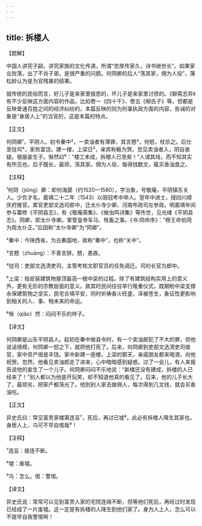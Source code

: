 ```yaml
---
---
---
```

title: 拆楼人
---




【题解】


中国人讲究子嗣，讲究家族的文化传递，所谓“忠厚传家久，诗书继世长”。如果家业败落，出了不肖子弟，是很严重的问题。何冏卿的后人“荡其家，佣为人役”，蒲松龄认为是为官残暴的结果。

就传统的民俗而言，好儿子是来家里报恩的，坏儿子是来家里讨债的。《聊斋志异》有不少反映这方面内容的作品，比如卷一《四十千》、卷五《柳氏子》等。但都是反映普通百姓之间的经济纠纷的，本篇反映的则为刑事执政方面的内容，告诫的对象是“身居人上”的当官的，这是本篇的特点。


【正文】

何冏卿¹，平阴人。初令秦中²，一卖油者有薄罪，其言戆³，何怒，杖杀之。后仕至铨司⁴，家赀富饶。建一楼，上梁日⁵，亲宾称觞为贺。忽见卖油者入，阴自骇疑。俄报妾生子。愀然曰⁶：“楼工未成，拆楼人已至矣！”人谓其戏，而不知其实有所见也。后子既长，最顽，荡其家。佣为人役，每得钱数文，辄买香油食之。

【注释】


¹何冏（jiǒng）卿：即何海晏（约1520—1580），字治象，号敬庵，平阴镇东关人。少负才名，嘉靖二十二年（1543）以弱冠考中举人。翌年中进士，授四川顺庆府推官。累官吏部文选司郎中，迁太仆寺少卿，河南布政司左参政。明嘉靖年间参与纂修《平阴县志》，有《敬庵斋集》、《候虫鸣诗集》等传世，见光绪《平阴县志》。冏卿，即太仆寺卿。掌管皇帝车马、牲畜之事。《书·冏命序》：“穆王命伯冏为周太仆正。”后因称“太仆寺卿”为“冏卿”。

²秦中：今陕西省，为古秦国地，故称“秦中”，也称“关中”。

³言戆（zhuàng）：不善言辞。戆，愚直。

⁴铨司：吏部文选清吏司，主管考核文职官员的任免调迁。司的长官为郎中。

⁵上梁：指安装建筑物屋顶最高一根中梁的过程。除了有建筑结构实用上的意义外，更有无形的宗教层面的意义。故其时民间往往举行隆重仪式，既期盼中梁支撑永保建筑物之坚实，民宅合境平安，同时祈祷香火旺盛，泽被苍生，象征性更影响到相关的人、事、物未来的命运。

⁶愀（qiǎo）然：闷闷不乐的样子。





【译文】


何冏卿是山东平阴县人。起初在秦中做县令时，有一个卖油郎犯了不大的罪，但他说话很楞，何冏卿一怒之下，就把他打死了。后来，何冏卿到吏部文选清吏司做官，家中资产很是丰饶。家中新建一座楼，上梁的那天，亲戚朋友都来喝酒，向他祝贺。忽然，他看见卖油郎走了进来，心中暗暗感到疑惑。过了一会儿，有人来报告说他的妾生了一个儿子。何冏卿闷闷不乐地说：“新楼还没有建成，拆楼的人已经来了！”别人都以为他是开玩笑，却不知道他真的看见了。后来，他的儿子长大了，最顽劣，把家产都荡光了。他到别人家去做佣人，每次得到几文钱，就会买香油吃。


【正文】

异史氏曰：常见富贵家楼第连亘⁷，死后，再过已墟⁸。此必有拆楼人降生其家也。身居人上，乌可不早自惕哉⁹！

【注释】


⁷连亘：接连不断。

⁸墟：废墟。

⁹乌：怎么。惕：警惕。





【译文】


异史氏说：常常可以见到富贵人家的宅院连绵不断，但等他们死后，再经过时发现已经成了一片废墟。这一定是有拆楼的人降生到他们家了。身为人上人，怎么可以不提早自我警惕啊！